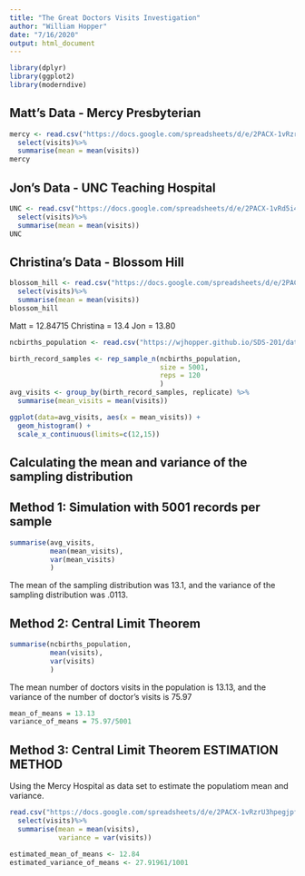 ```yaml
---
title: "The Great Doctors Visits Investigation"
author: "William Hopper"
date: "7/16/2020"
output: html_document
---
```


```r
library(dplyr)
library(ggplot2)
library(moderndive)
```

## Matt's Data - Mercy Presbyterian
```r
mercy <- read.csv("https://docs.google.com/spreadsheets/d/e/2PACX-1vRzrU3hpegjpfOPjfxXpmlBVjPEQK5mb0Xz2Id2WtrAoUNh1ecIuGgYfWQic8M4-YIj87iKB8D_4hA2/pub?output=csv") %>%
  select(visits)%>%
  summarise(mean = mean(visits))
mercy
```

## Jon's Data - UNC Teaching Hospital
```r
UNC <- read.csv("https://docs.google.com/spreadsheets/d/e/2PACX-1vRd5i4J3Uns1vE_ehPyGj3RQI0bpxTVE5A4bzQ-EzrlOV0R9XGtIzPImMCbse3ykkMdiZ-sKCIoS7Mu/pub?output=csv") %>%
  select(visits)%>%
  summarise(mean = mean(visits))
UNC
```

## Christina's Data - Blossom Hill 
```r
blossom_hill <- read.csv("https://docs.google.com/spreadsheets/d/e/2PACX-1vQGXTBoreDm2-UUx81h56gbw8W5PU6-o8KfYyojPoG5LBEH-Bd7w39G_qRVNPaEOzPHHcnl7LRX7Ryj/pub?output=csv") %>%
  select(visits)%>%
  summarise(mean = mean(visits))
blossom_hill
```

Matt = 12.84715
Christina = 13.4
Jon = 13.80

```r
ncbirths_population <- read.csv("https://wjhopper.github.io/SDS-201/data/ncbirths_population.csv")
```

```r
birth_record_samples <- rep_sample_n(ncbirths_population,
                                     size = 5001,
                                     reps = 120
                                     )
avg_visits <- group_by(birth_record_samples, replicate) %>%
  summarise(mean_visits = mean(visits))
```

```r
ggplot(data=avg_visits, aes(x = mean_visits)) +
  geom_histogram() +
  scale_x_continuous(limits=c(12,15))
```


## Calculating the mean and variance of the sampling distribution

## Method 1: Simulation with 5001 records per sample
```r
summarise(avg_visits,
          mean(mean_visits),
          var(mean_visits)
          )
```

The mean of the sampling distribution was 13.1, and the variance of the sampling distribution was .0113.

## Method 2: Central Limit Theorem

```r
summarise(ncbirths_population,
          mean(visits),
          var(visits)
          )
```

The mean number of doctors visits in the population is 13.13, and the variance of the number of doctor's visits is 75.97

```r
mean_of_means = 13.13
variance_of_means = 75.97/5001
```

## Method 3: Central Limit Theorem ESTIMATION METHOD

Using the Mercy Hospital as data set to estimate the populatiom mean and variance.
```r
read.csv("https://docs.google.com/spreadsheets/d/e/2PACX-1vRzrU3hpegjpfOPjfxXpmlBVjPEQK5mb0Xz2Id2WtrAoUNh1ecIuGgYfWQic8M4-YIj87iKB8D_4hA2/pub?output=csv") %>%
  select(visits)%>%
  summarise(mean = mean(visits),
            variance = var(visits))
```

```r
estimated_mean_of_means <- 12.84
estimated_variance_of_means <- 27.91961/1001
```

